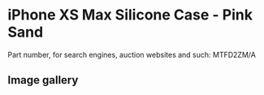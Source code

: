
# iPhone XS Max Silicone Case - Pink Sand

Part number, for search engines, auction websites and such: MTFD2ZM/A

## Image gallery

<div style={{ width: '100%', maxWidth: '768px' }}>
<GalleryComponent
    images={[
      {
        original: "/everysource/MTFD2.webp",
        thumbnail: "/everypreview/MTFD2.webp",
      },
      {
        original: "/everysource/MTFD2_AV1_GOLD.webp",
        thumbnail: "/everypreview/MTFD2_AV1_GOLD.webp",
      },
      {
        original: "/everysource/MTFD2_AV1_SILVER.webp",
        thumbnail: "/everypreview/MTFD2_AV1_SILVER.webp",
      },
      {
        original: "/everysource/MTFD2_AV1_SPACE_GRAY.webp",
        thumbnail: "/everypreview/MTFD2_AV1_SPACE_GRAY.webp",
      },
      {
        original: "/everysource/MTFD2_AV2.webp",
        thumbnail: "/everypreview/MTFD2_AV2.webp",
      }
    ]}
  />
</div>